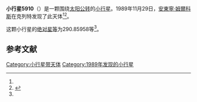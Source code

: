 {{Infobox planet
| bgcolour = #FFFFC0
| name = 5910 Zatopek
| symbol = 
| image = 
| caption = 
| discovery = yes
| discovery_ref = 
| discoverer = [[安東寧·姆爾科斯|安東寧·姆爾科斯]]
| discovery_site = [[克列特|克列特]] 
| discovered = 1989年11月29日
| designations = yes
| mp_name = 
| named_after = 
| alt_names = 1989 WH4/ 1953 GL / 1977 ER4 / 1982 VJ2 / 1991 GL1
| mp_category = [[主带小行星|主带小行星]]
| orbit_ref = <ref name="a">[http://ssd.jpl.nasa.gov/sbdb.cgi?sstr=5910 5910 Zatopek] {{Wayback|url=http://ssd.jpl.nasa.gov/sbdb.cgi?sstr=5910 |date=20201124022403 }}，小行星數據庫瀏覽器（JPL Small-Body Database Browser）－[[美国国家航空航天局|美国国家航空航天局]]喷气推进实验室</ref>
| epoch = 2456400.5 (2013年4月18日更新)
| aphelion = {{convert|2.5931797|AU|km|3|abbr=on|lk=out}}
| perihelion = {{convert|1.9678995|AU|km|3|abbr=on}}
| semimajor = {{convert|2.2805396|AU|km|3|abbr=on}}
| eccentricity = 0.1370904
| period = 1257.925323 [[日|日]]<br />3.44[[儒略年|儒略年]]
| avg_speed = 
| inclination = 5.00297
| asc_node = 133.94416
| mean_anomaly = 
| arg_peri = 290.85958
| satellites = 
| physical_characteristics = yes
| dimensions = 
| mass = 
| density = 
| surface_grav = 
| escape_velocity = 
| sidereal_day = 
| axial_tilt = 
| pole_ecliptic_lat = 
| pole_ecliptic_lon = 
| albedo = 
| temperatures= 
| temp_name1 = 
| mean_temp_1 = 
| max_temp_1 = 
| temp_name2 = 
| max_temp_2 = 
| spectral_type = 
| abs_magnitude = 290.85958
}}

'''小行星5910'''（{{lang-en|5910 Zatopek}}）是一颗围绕[[太阳|太阳]][[公转|公转]]的[[小行星|小行星]]。1989年11月29日，[[安東寧·姆爾科斯|安東寧·姆爾科斯]]在克列特发现了此天体<ref name="a" /><ref>{{cite news|title=小行星列表|url=http://cfa-www.harvard.edu/iau/lists/NumberedMPs.txt|accessdate=2013-07-08|newspaper=哈佛大学|archive-date=2008-05-17|archive-url=https://web.archive.org/web/20080517010638/http://cfa-www.harvard.edu/iau/lists/NumberedMPs.txt|dead-url=no}}</ref>。

这颗小行星的[[绝对星等|绝对星等]]为290.85958等<ref name="a" />。

==参考文献==
{{reflist}}
{{Minor Planet Number|[[小行星5909|小行星5909]]|[[小行星5911|小行星5911]]}}

{{小天体}}

[[Category:小行星带天体|Category:小行星带天体]]
[[Category:1989年发现的小行星|Category:1989年发现的小行星]]

{{asteroid-stub}}